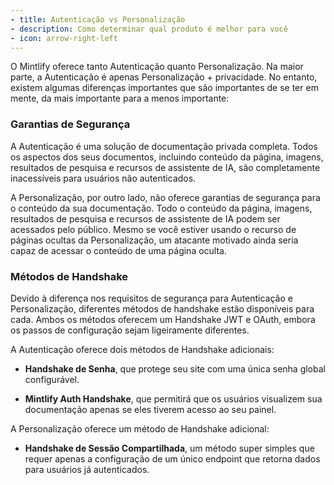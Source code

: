 ```yaml
---
- title: Autenticação vs Personalização
- description: Como determinar qual produto é melhor para você
- icon: arrow-right-left
---
```


O Mintlify oferece tanto Autenticação quanto Personalização. Na maior parte, a Autenticação é
apenas Personalização + privacidade. No entanto, existem algumas diferenças importantes que são importantes
de se ter em mente, da mais importante para a menos importante:

### Garantias de Segurança

A Autenticação é uma solução de documentação privada completa. Todos os aspectos dos seus documentos,
incluindo conteúdo da página, imagens, resultados de pesquisa e recursos de assistente de IA, são completamente inacessíveis para
usuários não autenticados.

A Personalização, por outro lado, não oferece garantias de segurança para o conteúdo da sua documentação.
Todo o conteúdo da página, imagens, resultados de pesquisa e recursos de assistente de IA podem ser acessados pelo público. Mesmo
se você estiver usando o recurso de páginas ocultas da Personalização, um atacante motivado ainda
seria capaz de acessar o conteúdo de uma página oculta.

### Métodos de Handshake

Devido à diferença nos requisitos de segurança para Autenticação e Personalização, diferentes
métodos de handshake estão disponíveis para cada. Ambos os métodos oferecem um Handshake JWT e OAuth, embora
os passos de configuração sejam ligeiramente diferentes.

A Autenticação oferece dois métodos de Handshake adicionais:

* **Handshake de Senha**, que protege seu site com uma única senha global configurável.

* **Mintlify Auth Handshake**, que permitirá que os usuários visualizem sua documentação apenas se eles tiverem
  acesso ao seu painel.

A Personalização oferece um método de Handshake adicional:

* **Handshake de Sessão Compartilhada**, um método super simples que requer apenas a configuração de um único endpoint
  que retorna dados para usuários já autenticados.
